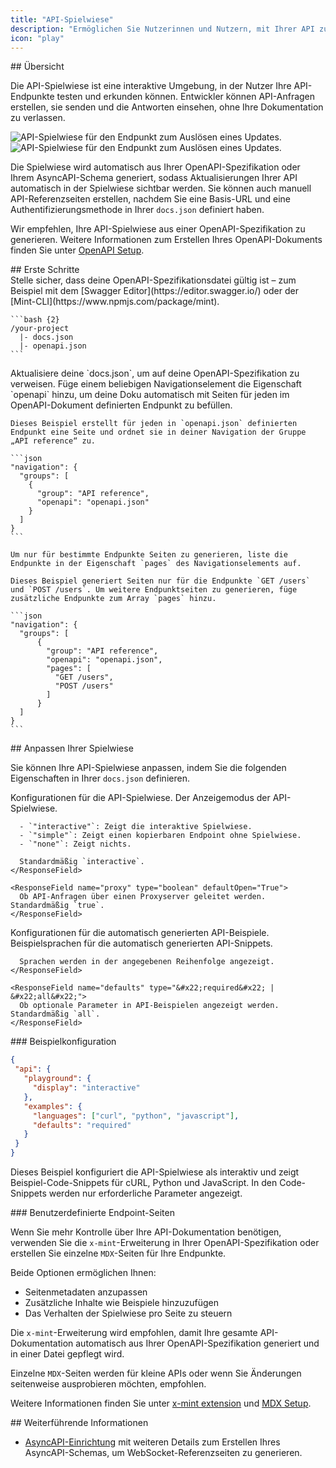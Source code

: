 ```yaml
---
title: "API-Spielwiese"
description: "Ermöglichen Sie Nutzerinnen und Nutzern, mit Ihrer API zu interagieren"
icon: "play"
---
```


<div id="overview">
  ## Übersicht
</div>

Die API-Spielwiese ist eine interaktive Umgebung, in der Nutzer Ihre API-Endpunkte testen und erkunden können. Entwickler können API-Anfragen erstellen, sie senden und die Antworten einsehen, ohne Ihre Dokumentation zu verlassen.

<Frame>
  <img src="/images/playground/API-playground-light.png" alt="API-Spielwiese für den Endpunkt zum Auslösen eines Updates." className="block dark:hidden" />

  <img src="/images/playground/API-playground-dark.png" alt="API-Spielwiese für den Endpunkt zum Auslösen eines Updates." className="hidden dark:block" />
</Frame>

Die Spielwiese wird automatisch aus Ihrer OpenAPI-Spezifikation oder Ihrem AsyncAPI-Schema generiert, sodass Aktualisierungen Ihrer API automatisch in der Spielwiese sichtbar werden. Sie können auch manuell API-Referenzseiten erstellen, nachdem Sie eine Basis-URL und eine Authentifizierungsmethode in Ihrer `docs.json` definiert haben.

Wir empfehlen, Ihre API-Spielwiese aus einer OpenAPI-Spezifikation zu generieren. Weitere Informationen zum Erstellen Ihres OpenAPI-Dokuments finden Sie unter [OpenAPI Setup](/de/api-playground/openapi-setup).

<div id="getting-started">
  ## Erste Schritte
</div>

<Steps>
  <Step title="Füge deine OpenAPI-Spezifikationsdatei hinzu.">
    <Info>
      Stelle sicher, dass deine OpenAPI-Spezifikationsdatei gültig ist – zum Beispiel mit dem [Swagger Editor](https://editor.swagger.io/) oder der [Mint-CLI](https://www.npmjs.com/package/mint).
    </Info>

    ```bash {2}
    /your-project
      |- docs.json
      |- openapi.json
    ```
  </Step>

  <Step title="Konfiguriere `docs.json`.">
    Aktualisiere deine `docs.json`, um auf deine OpenAPI-Spezifikation zu verweisen. Füge einem beliebigen Navigationselement die Eigenschaft `openapi` hinzu, um deine Doku automatisch mit Seiten für jeden im OpenAPI-Dokument definierten Endpunkt zu befüllen.

    Dieses Beispiel erstellt für jeden in `openapi.json` definierten Endpunkt eine Seite und ordnet sie in deiner Navigation der Gruppe „API reference“ zu.

    ```json
    "navigation": {
      "groups": [
        {
          "group": "API reference",
          "openapi": "openapi.json"
        }
      ]
    }
    ```

    Um nur für bestimmte Endpunkte Seiten zu generieren, liste die Endpunkte in der Eigenschaft `pages` des Navigationselements auf.

    Dieses Beispiel generiert Seiten nur für die Endpunkte `GET /users` und `POST /users`. Um weitere Endpunktseiten zu generieren, füge zusätzliche Endpunkte zum Array `pages` hinzu.

    ```json
    "navigation": {
      "groups": [
          {
            "group": "API reference",
            "openapi": "openapi.json",
            "pages": [
              "GET /users",
              "POST /users"
            ]
          }
      ]
    }
    ```
  </Step>
</Steps>

<div id="customizing-your-playground">
  ## Anpassen Ihrer Spielwiese
</div>

Sie können Ihre API-Spielwiese anpassen, indem Sie die folgenden Eigenschaften in Ihrer `docs.json` definieren.

<ResponseField name="playground" type="object">
  Konfigurationen für die API-Spielwiese.

  <Expandable title="playground" defaultOpen="True">
    <ResponseField name="display" type="&#x22;interactive&#x22; | &#x22;simple&#x22; | &#x22;none&#x22;">
      Der Anzeigemodus der API-Spielwiese.

      - `"interactive"`: Zeigt die interaktive Spielwiese.
      - `"simple"`: Zeigt einen kopierbaren Endpoint ohne Spielwiese.
      - `"none"`: Zeigt nichts.

      Standardmäßig `interactive`.
    </ResponseField>

    <ResponseField name="proxy" type="boolean" defaultOpen="True">
      Ob API-Anfragen über einen Proxyserver geleitet werden. Standardmäßig `true`.
    </ResponseField>
  </Expandable>
</ResponseField>

<ResponseField name="examples" type="object">
  Konfigurationen für die automatisch generierten API-Beispiele.

  <Expandable title="examples" defaultOpen="True">
    <ResponseField name="languages" type="array of string">
      Beispielsprachen für die automatisch generierten API-Snippets.

      Sprachen werden in der angegebenen Reihenfolge angezeigt.
    </ResponseField>

    <ResponseField name="defaults" type="&#x22;required&#x22; | &#x22;all&#x22;">
      Ob optionale Parameter in API-Beispielen angezeigt werden. Standardmäßig `all`.
    </ResponseField>
  </Expandable>
</ResponseField>

<div id="example-configuration">
  ### Beispielkonfiguration
</div>

```json
{
 "api": {
   "playground": {
     "display": "interactive"
   },
   "examples": {
     "languages": ["curl", "python", "javascript"],
     "defaults": "required"
   }
 }
}
```

Dieses Beispiel konfiguriert die API-Spielwiese als interaktiv und zeigt Beispiel-Code-Snippets für cURL, Python und JavaScript. In den Code-Snippets werden nur erforderliche Parameter angezeigt.

<div id="custom-endpoint-pages">
  ### Benutzerdefinierte Endpoint-Seiten
</div>

Wenn Sie mehr Kontrolle über Ihre API-Dokumentation benötigen, verwenden Sie die `x-mint`-Erweiterung in Ihrer OpenAPI-Spezifikation oder erstellen Sie einzelne `MDX`-Seiten für Ihre Endpunkte.

Beide Optionen ermöglichen Ihnen:

- Seitenmetadaten anzupassen
- Zusätzliche Inhalte wie Beispiele hinzuzufügen
- Das Verhalten der Spielwiese pro Seite zu steuern

Die `x-mint`-Erweiterung wird empfohlen, damit Ihre gesamte API-Dokumentation automatisch aus Ihrer OpenAPI-Spezifikation generiert und in einer Datei gepflegt wird.

Einzelne `MDX`-Seiten werden für kleine APIs oder wenn Sie Änderungen seitenweise ausprobieren möchten, empfohlen.

Weitere Informationen finden Sie unter [x-mint extension](/de/api-playground/openapi-setup#x-mint-extension) und [MDX Setup](/de/api-playground/mdx/configuration).

<div id="further-reading">
  ## Weiterführende Informationen
</div>

- [AsyncAPI-Einrichtung](/de/api-playground/asyncapi/setup) mit weiteren Details zum Erstellen Ihres AsyncAPI-Schemas, um WebSocket-Referenzseiten zu generieren.
